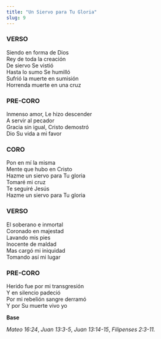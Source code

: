 ```yaml
---
title: "Un Siervo para Tu Gloria"
slug: 9
---
```



### VERSO

Siendo en forma de Dios  
Rey de toda la creación  
De siervo Se vistió  
Hasta lo sumo Se humilló  
Sufrió la muerte en sumisión  
Horrenda muerte en una cruz  

### PRE-CORO

Inmenso amor, Le hizo descender  
A servir al pecador  
Gracia sin igual, Cristo demostró  
Dio Su vida a mi favor  

### CORO

Pon en mí la misma  
Mente que hubo en Cristo  
Hazme un siervo para Tu gloria  
Tomaré mi cruz  
Te seguiré Jesús  
Hazme un siervo para Tu gloria  

### VERSO

El soberano e inmortal  
Coronado en majestad  
Lavando mis pies  
Inocente de maldad  
Mas cargó mi iniquidad  
Tomando así mi lugar  

### PRE-CORO

Herido fue por mi transgresión  
Y en silencio padeció  
Por mi rebelión sangre derramó  
Y por Su muerte vivo yo  

**Base**

*Mateo 16:24*, *Juan 13:3-5*, *Juan 13:14-15*, *Filipenses 2:3-11.*

